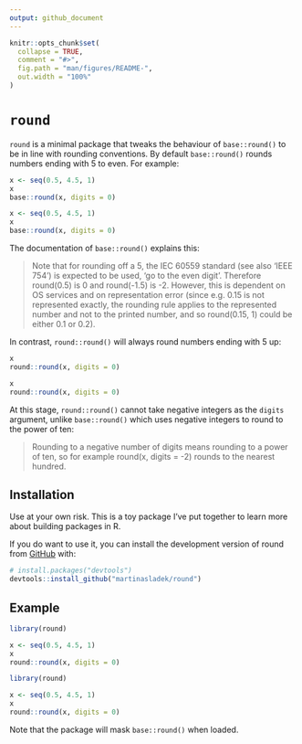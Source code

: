 ```yaml
---
output: github_document
---
```


<!-- README.md is generated from README.Rmd. Please edit that file -->

```r
knitr::opts_chunk$set(
  collapse = TRUE,
  comment = "#>",
  fig.path = "man/figures/README-",
  out.width = "100%"
)
```

# `round`

<!-- badges: start -->
<!-- badges: end -->

`round` is a minimal package that tweaks the behaviour of `base::round()` to be in line with rounding conventions. By default `base::round()` rounds numbers ending with 5 to even. For example: 

```r
x <- seq(0.5, 4.5, 1)
x
base::round(x, digits = 0)
```

```r
x <- seq(0.5, 4.5, 1)
x
base::round(x, digits = 0)
```

The documentation of `base::round()` explains this: 

> Note that for rounding off a 5, the IEC 60559 standard (see also ‘IEEE 754’) is expected to be used, ‘go to the even digit’. Therefore round(0.5) is 0 and round(-1.5) is -2. However, this is dependent on OS services and on representation error (since e.g. 0.15 is not represented exactly, the rounding rule applies to the represented number and not to the printed number, and so round(0.15, 1) could be either 0.1 or 0.2).


In contrast, `round::round()` will always round numbers ending with 5 up: 

```r
x
round::round(x, digits = 0)
```

```r
x
round::round(x, digits = 0)
```

At this stage, `round::round()` cannot take negative integers as the `digits` argument, unlike `base::round()` which uses negative integers to round to the power of ten: 

> Rounding to a negative number of digits means rounding to a power of ten, so for example round(x, digits = -2) rounds to the nearest hundred.

## Installation

Use at your own risk. This is a toy package I've put together to learn more about building packages in R. 

If you do want to use it, you can install the development version of round from [GitHub](https://github.com/) with:

``` r
# install.packages("devtools")
devtools::install_github("martinasladek/round")
```

## Example


```r
library(round)

x <- seq(0.5, 4.5, 1)
x
round::round(x, digits = 0)
```

```r
library(round)

x <- seq(0.5, 4.5, 1)
x
round::round(x, digits = 0)
```

Note that the package will mask `base::round()` when loaded. 
